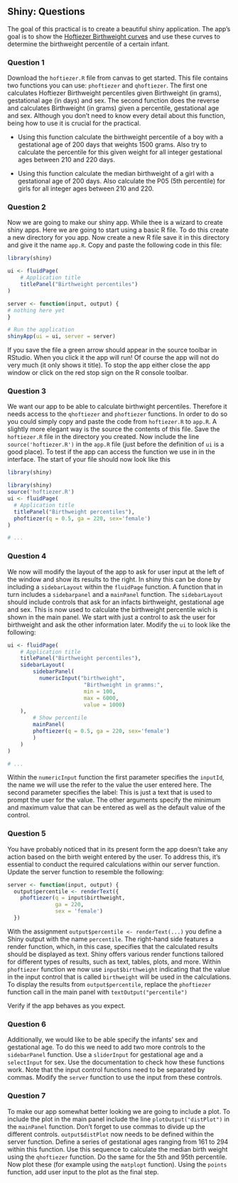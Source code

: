 ## Shiny: Questions {.unnumbered}

The goal of this practical is to create a beautiful shiny application. The app's goal is to show the [Hoftiezer Birthweight curves](https://www.perined.nl/geboortegewichtcurven) and use these curves to determine the birthweight percentile of a certain infant.

::: panel-tabset
### Question 1

Download the `hoftiezer.R` file from canvas to get started. This file contains two functions you can use: `phoftiezer` and `qhoftiezer`. The first one calculates Hoftiezer Birthweight percentiles given Birthweight (in grams), gestational age (in days) and sex. The second function does the reverse and calculates Birthweight (in grams) given a percentile, gestational age and sex. Although you don't need to know every detail about this function, being how to use it is crucial for the practical.

-   Using this function calculate the birthweight percentile of a boy with a gestational age of 200 days that weights 1500 grams. Also try to calculate the percentile for this given weight for all integer gestational ages between 210 and 220 days.

-   Using this function calculate the median birthweight of a girl with a gestational age of 200 days. Also calculate the P05 (5th percentile) for girls for all integer ages between 210 and 220.
:::

::: panel-tabset
### Question 2

Now we are going to make our shiny app. While thee is a wizard to create shiny apps. Here we are going to start using a basic R file. To do this create a new directory for you app. Now create a new R file save it in this directory and give it the name `app.R`. Copy and paste the following code in this file:

```r
library(shiny)

ui <- fluidPage(
    # Application title
    titlePanel("Birthweight percentiles")
)

server <- function(input, output) {
# nothing here yet
}

# Run the application
shinyApp(ui = ui, server = server)
```

If you save the file a green arrow should appear in the source toolbar in RStudio. When you click it the app will run! Of course the app will not do very much (it only shows it title). To stop the app either close the app window or click on the red stop sign on the R console toolbar.
:::

::: panel-tabset
### Question 3

We want our app to be able to calculate birthwight percentiles. Therefore it needs access to the `qhoftiezer` and `phoftiezer` functions. In order to do so you could simply copy and paste the code from `hoftiezer.R` to `app.R`. A slightly more elegant way is the source the contents of this file. Save the `hoftiezer.R` file in the directory you created. Now include the line `source('hoftiezer.R')` in the `app.R` file (just before the definition of `ui` is a good place). To test if the app can access the function we use in in the interface. The start of your file should now look like this

```r
library(shiny)

library(shiny)
source('hoftiezer.R')
ui <- fluidPage(
  # Application title
  titlePanel("Birthweight percentiles"),
  phoftiezer(q = 0.5, ga = 220, sex='female')
)

# ...
```
:::

::: panel-tabset
### Question 4

We now will modify the layout of the app to ask for user input at the left of the window and show its results to the right. In shiny this can be done by including a `sidebarLayout` within the `fluidPage` function. A function that in turn includes a `sidebarpanel` and a `mainPanel` function. The `sidebarLayout` should include controls that ask for an infacts birthweight, gestational age and sex. This is now used to calculate the birthweight percentile wich is shown in the main panel. We start with just a control to ask the user for birthweight and ask the other information later. Modify the `ui` to look like the following:

```r
ui <- fluidPage(
    # Application title
    titlePanel("Birthweight percentiles"),
    sidebarLayout(
        sidebarPanel(
          numericInput("birthweight",
                        "Birthweight in gramms:",
                        min = 100,
                        max = 6000,
                        value = 1000)
    ),
        # Show percentile
        mainPanel(
        phoftiezer(q = 0.5, ga = 220, sex='female')
        )
    )
)

# ...
```

Within the `numericInput` function the first parameter specifies the `inputId`, the name we will use the refer to the value the user entered here. The second parameter specifies the label: This is just a text that is used to prompt the user for the value. The other arguments specify the minimum and maximum value that can be entered as well as the default value of the control.
:::

::: panel-tabset
### Question 5

You have probably noticed that in its present form the app doesn't take any action based on the birth weight entered by the user. To address this, it's essential to conduct the required calculations within our server function. Update the server function to resemble the following:

```r
server <- function(input, output) {
  output$percentile <- renderText({
    phoftiezer(q = input$birthweight,
               ga = 220,
               sex = 'female')
  })

```

With the assignment `output$percentile <- renderText(...)` you define a Shiny output with the name `percentile`. The right-hand side features a render function, which, in this case, specifies that the calculated results should be displayed as text. Shiny offers various render functions tailored for different types of results, such as text, tables, plots, and more. Within `phoftiezer` function we now use `input$birthweight` indicating that the value in the input control that is called `birthweight` will be used in the calculations. To display the results from `output$percentile`, replace the `phoftiezer` function call in the main panel with `textOutput("percentile")`

Verify if the app behaves as you expect.
:::

::: panel-tabset
### Question 6

Additionally, we would like to be able specify the infants' sex and gestational age. To do this we need to add two more controls to the `sidebarPanel` function. Use a `sliderInput` for gestational age and a `selectInput` for sex. Use the documentation to check how these functions work. Note that the input control functions need to be separated by commas. Modify the `server` function to use the input from these controls.
:::

::: panel-tabset
### Question 7

To make our app somewhat better looking we are going to include a plot. To include the plot in the main panel include the line `plotOutput("distPlot")` in the `mainPanel` function. Don't forget to use commas to divide up the different controls. `output$distPlot` now needs to be defined within the server function. Define a series of gestational ages ranging from 161 to 294 within this function. Use this sequence to calculate the median birth weight using the `qhoftiezer` function. Do the same for the 5th and 95th percentile. Now plot these (for example using the `matplopt` function). Using the `points` function, add user input to the plot as the final step.
:::
